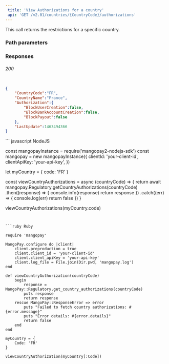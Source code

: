 ```yaml
---  
 title: 'View Authorizations for a country'  
 api: 'GET /v2.01/countries/{CountryCode}/authorizations'  
---  
```


  

This call returns the restrictions for a specific country.  

### Path parameters  

<CountryCode1 />  

### Responses  

###### 200   

<CountryCodeResponse />  

<CountryNameResponse />  

<AuthorizationResponse />  

<LastUpdateResponse />  

 <ResponseExample>  

```json 200  

{
    "CountryCode":"FR",
    "CountryName":"France",
    "Authorization":{
        "BlockUserCreation":false,
        "BlockBankAccountCreation":false,
        "BlockPayout":false
    },
    "LastUpdate":1463494366
}  

 ```  

 </ResponseExample>  

<RequestExample>  
```  
javascript NodeJS  

const mangopayInstance = require('mangopay2-nodejs-sdk')
const mangopay = new mangopayInstance({
  clientId: 'your-client-id',
  clientApiKey: 'your-api-key',
})

let myCountry = {
  code: 'FR'
}

const viewCountryAuthorizations = async (countryCode) => {
  return await mangopay.Regulatory.getCountryAuthorizations(countryCode)
    .then((response) => {
      console.info(response)
      return response
    })
    .catch((err) => {
      console.log(err)
      return false
    })
}

viewCountryAuthorizations(myCountry.code)  
```  

  
```ruby Ruby  

require 'mangopay'

MangoPay.configure do |client|
    client.preproduction = true
    client.client_id = 'your-client-id'
    client.client_apiKey = 'your-api-key'
    client.log_file = File.join(Dir.pwd, 'mangopay.log')
end

def viewCountryAuthorization(countryCode)
    begin
        response = MangoPay::Regulatory.get_country_authorizations(countryCode)
        puts response
        return response
    rescue MangoPay::ResponseError => error
        puts "Failed to fetch country authorizations: #{error.message}"
        puts "Error details: #{error.details}"
        return false
    end
end

myCountry = {
    Code: 'FR'
}

viewCountryAuthorization(myCountry[:Code])  
```  

  
</RequestExample>